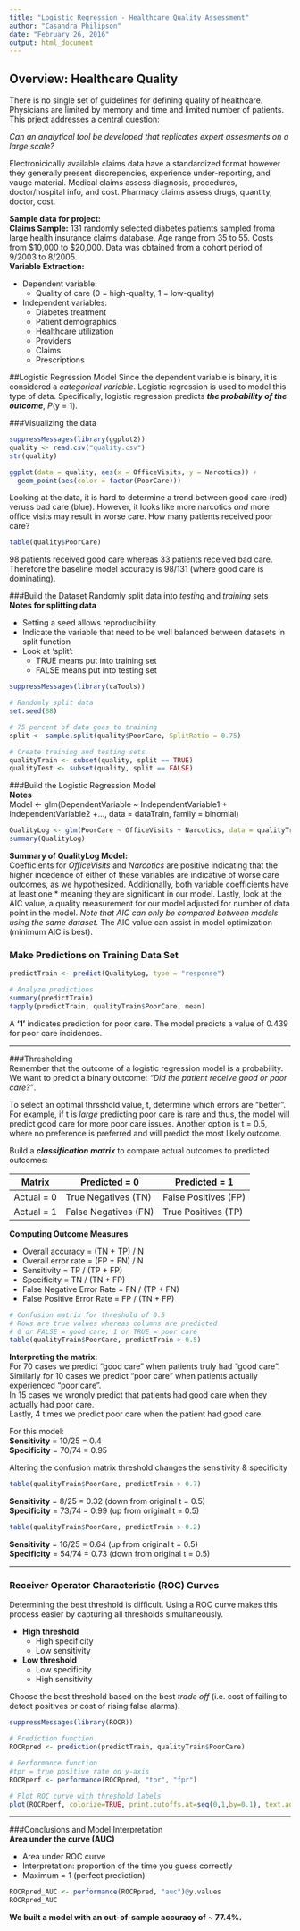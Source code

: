 ```yaml
---
title: "Logistic Regression - Healthcare Quality Assessment"
author: "Casandra Philipson"
date: "February 26, 2016"
output: html_document
---
```


## Overview: Healthcare Quality
There is no single set of guidelines for defining quality of healthcare. Physicians are limited by memory and time and limited number of patients. This prject addresses a central question:  
  
_Can an analytical tool be developed that replicates expert assesments on a large scale?_  
  
Electronicically available claims data have a standardized format however they generally present discrepencies, experience under-reporting, and vauge material. Medical claims assess diagnosis, procedures, doctor/hospital info, and cost. Pharmacy claims assess drugs, quantity, doctor, cost. 
  
__Sample data for project:__  
__Claims Sample:__ 131 randomly selected diabetes patients sampled froma large health insurance claims database. Age range from 35 to 55. Costs from $10,000 to $20,000. Data was obtained from a cohort period of 9/2003 to 8/2005.  
__Variable Extraction:__
  
* Dependent variable:  
    + Quality of care (0 = high-quality, 1 = low-quality)  
* Independent variables:  
    + Diabetes treatment  
    + Patient demographics  
    + Healthcare utilization  
    + Providers  
    + Claims  
    + Prescriptions  
  

##Logistic Regression Model
Since the dependent variable is binary, it is considered a _categorical variable_. Logistic regression is used to model this type of data. Specifically, logistic regression predicts _**the probability of the outcome**_, _P_(y = 1). 

###Visualizing the data
```r
suppressMessages(library(ggplot2))
quality <- read.csv("quality.csv")
str(quality)

ggplot(data = quality, aes(x = OfficeVisits, y = Narcotics)) +
  geom_point(aes(color = factor(PoorCare)))
```

Looking at the data, it is hard to determine a trend between good care (red) veruss bad care (blue). However, it looks like more narcotics _and_ more office visits may result in worse care. How many patients received poor care?

```r
table(quality$PoorCare)
```
98 patients received good care whereas 33 patients received bad care. Therefore the baseline model accuracy is 98/131 (where good care is dominating).
  
  
###Build the Dataset
Randomly split data into _testing_ and _training_ sets  
__Notes for splitting data__  
  
* Setting a seed allows reproducibility  
* Indicate the variable that need to be well balanced between datasets in split function  
* Look at 'split':  
    + TRUE means put into training set  
    + FALSE means put into testing set  

```r
suppressMessages(library(caTools))

# Randomly split data
set.seed(88) 

# 75 percent of data goes to training
split <- sample.split(quality$PoorCare, SplitRatio = 0.75)

# Create training and testing sets
qualityTrain <- subset(quality, split == TRUE)
qualityTest <- subset(quality, split == FALSE)
```

###Build the Logistic Regression Model  
__Notes__  
Model <- glm(DependentVariable ~ IndependentVariable1 + IndependentVariable2 +..., data = dataTrain, family = binomial)  

```r
QualityLog <- glm(PoorCare ~ OfficeVisits + Narcotics, data = qualityTrain, family = binomial)
summary(QualityLog)

```
__Summary of QualityLog Model:__  
Coefficients for _OfficeVisits_ and _Narcotics_ are positive indicating that the higher incedence of either of these variables are indicative of worse care outcomes, as we hypothesized. Additionally, both variable coefficients have at least one * meaning they are significant in our model. Lastly, look at the AIC value, a quality measurement for our model adjusted for number of data point in the model. _Note that AIC can only be compared between models using the same dataset._ The AIC value can assist in model optimization (minimum AIC is best).
  
  
### Make Predictions on Training Data Set
```r
predictTrain <- predict(QualityLog, type = "response")

# Analyze predictions
summary(predictTrain)
tapply(predictTrain, qualityTrain$PoorCare, mean)
```
A __'1'__ indicates prediction for poor care. The model predicts a value of 0.439 for poor care incidences.

***

###Thresholding  
Remember that the outcome of a logistic regression model is a probability. We want to predict a binary outcome: _"Did the patient receive good or poor care?"_.  
  
To select an optimal thrsshold value, t, determine which errors are "better". For example, if t is _large_ predicting poor care is rare and thus, the model will predict good care for more poor care issues. Another option is t = 0.5, where no preference is preferred and will predict the most likely outcome.  

Build a __*classification matrix*__ to compare actual outcomes to predicted outcomes:  

Matrix     | Predicted = 0        | Predicted = 1  
---------- | -------------------- | --------------  
Actual = 0 | True Negatives (TN)  | False Positives (FP)  
Actual = 1 | False Negatives (FN) | True Positives (TP)  

__Computing Outcome Measures__
  
* Overall accuracy = (TN + TP) / N  
* Overall error rate = (FP + FN) / N  
* Sensitivity = TP / (TP + FP)  
* Specificity = TN / (TN + FP)  
* False Negative Error Rate = FN / (TP + FN)  
* False Positive Error Rate = FP / (TN + FP)   
  

```r
# Confusion matrix for threshold of 0.5
# Rows are true values whereas columns are predicted
# 0 or FALSE = good care; 1 or TRUE = poor care
table(qualityTrain$PoorCare, predictTrain > 0.5)
```
__Interpreting the matrix:__  
For 70 cases we predict "good care" when patients truly had "good care".  
Similarly for 10 cases we predict "poor care" when patients actually experienced "poor care".  
In 15 cases we wrongly predict that patients had good care when they actually had poor care.  
Lastly, 4 times we predict poor care when the patient had good care.
  
For this model:  
__Sensitivity__ = 10/25 = 0.4  
__Specificity__ = 70/74 = 0.95  
  
Altering the confusion matrix threshold changes the sensitivity & specificity
```r
table(qualityTrain$PoorCare, predictTrain > 0.7)
```
__Sensitivity__ = 8/25 = 0.32 (down from original t = 0.5)  
__Specificity__ = 73/74 = 0.99 (up from original t = 0.5)

```r
table(qualityTrain$PoorCare, predictTrain > 0.2)
```
__Sensitivity__ = 16/25 = 0.64 (up from original t = 0.5)  
__Specificity__ = 54/74 = 0.73 (down from original t = 0.5)  
  
***

### Receiver Operator Characteristic (ROC) Curves
Determining the best threshold is difficult. Using a ROC curve makes this process easier by capturing all thresholds simultaneously.  
  
* __High threshold__  
    + High specificity  
    + Low sensitivity  
* __Low threshold__  
    + Low specificity  
    + High sensitivity  
  
Choose the best threshold based on the best _trade off_ (i.e. cost of failing to detect positives or cost of rising false alarms).  

```r
suppressMessages(library(ROCR))

# Prediction function
ROCRpred <- prediction(predictTrain, qualityTrain$PoorCare)

# Performance function
#tpr = true positive rate on y-axis
ROCRperf <- performance(ROCRpred, "tpr", "fpr")

# Plot ROC curve with threshold labels 
plot(ROCRperf, colorize=TRUE, print.cutoffs.at=seq(0,1,by=0.1), text.adj=c(-0.2,1.7))
```

***

###Conclusions and Model Interpretation  
__Area under the curve (AUC)__  
  
* Area under ROC curve  
* Interpretation: proportion of the time you guess correctly  
* Maximum = 1 (perfect prediction)  
  
```r
ROCRpred_AUC <- performance(ROCRpred, "auc")@y.values
ROCRpred_AUC
```
__We built a model with an out-of-sample accuracy of ~ 77.4%.__  

